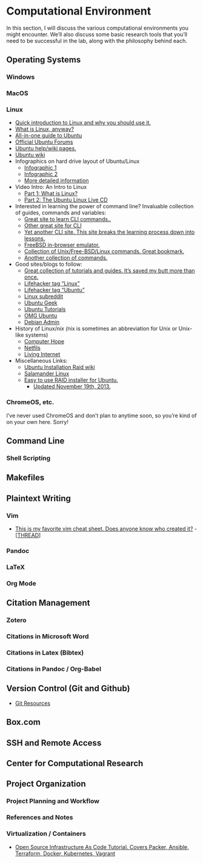 # Computational Environment {#sec:environment}

In this section, I will discuss the various computational environments you might
encounter. 
We'll also discuss some basic research tools that you'll need
to be successful in the lab, along with the philosophy behind each.

## Operating Systems
### Windows
### MacOS
### Linux
- [Quick introduction to Linux and why you should use it.](http://www.makeuseof.com/tag/whats-this-linux-thing-and-why-should-i-try-it/)
- [What is Linux, anyway?](http://beginlinux.wordpress.com/2009/03/25/what-is-linux-anyway/)
- [All-in-one guide to Ubuntu](http://www.ubuntupocketguide.com/)
- [Official Ubuntu Forums](http://www.ubuntuforums.org)
- [Ubuntu help/wiki pages.](https://help.ubuntu.com/)
- [Ubuntu wiki](https://wiki.ubuntu.com/)
- Infographics on hard drive layout of Ubuntu/Linux
    - [Infographic 1](http://imgur.com/EU6ga.jpg)
    - [Infographic 2](http://imgur.com/S5Ds2.jpg)
    - [More detailed information](http://www.ibm.com/developerworks/linux/library/l-lpic1-v3-102-1/index.html)
- Video Intro: An Intro to Linux
    - [Part 1: What is Linux?](https://www.youtube.com/watch?v=n0hM-5gSG3Y)
    - [Part 2: The Ubuntu Linux Live CD](https://www.youtube.com/watch?v=AqUfN5-7VQk)
- Interested in learning the power of command line? Invaluable collection of guides, commands and variables:
    - [Great site to learn CLI commands..](http://gd.tuwien.ac.at/linuxcommand.org/)
    - [Other great site for CLI](http://www.tuxfiles.org/linuxhelp/cli.html)
    - [Yet another CLI site. This site breaks the learning process down into lessons.](http://www.ee.surrey.ac.uk/Teaching/Unix/)
    - [FreeBSD in-browser emulator.](http://cb.vu/)
    - [Collection of Unix/Free-BSD/Linux commands. Great bookmark.](http://cb.vu/unixtoolbox.xhtml)
    - [Another collection of commands.](http://ss64.com/bash/) 
- Good sites/blogs to follow:
    - [Great collection of tutorials and guides. It's saved my butt more than once.](http://www.cyberciti.biz/faq/)
    - [Lifehacker tag "Linux"](http://lifehacker.com/tag/linux/)
    - [Lifehacker tag "Ubuntu"](http://lifehacker.com/tag/ubuntu/)
    - [Linux subreddit](http://www.reddit.com/r/linux)
    - [Ubuntu Geek](http://www.ubuntugeek.com)
    - [Ubuntu Tutorials](http://ubuntu-tutorials.com/)
    - [OMG Ubuntu](http://omgubuntu.co.uk/)
    - [Debian Admin](http://www.debianadmin.com)
- History of Linux/*nix (*nix is sometimes an abbreviation for Unix or Unix-like
  systems)
    - [Computer Hope](http://www.computerhope.com/history/unix.htm)
    - [Netfils](https://netfiles.uiuc.edu/rhasan/linux/)
    - [Living Internet](http://www.livinginternet.com/i/iw_unix_gnulinux.htm)
- Miscellaneous Links: 
    - [Ubuntu Installation Raid wiki](https://help.ubuntu.com/community/Installation/SoftwareRAID) 
    - [Salamander Linux](http://salamander-linux.com/)
    - [Easy to use RAID installer for Ubuntu.](http://www.reddit.com/r/linux/comments/bbatu/installing_ubuntu_with_raid_seems_too_complex_so/)
        - [Updated November 19th, 2013.](https://www.reddit.com/r/Ubuntu/comments/bbnkp/ive_tinkered_in_ubuntu_before_but_its_the_primary/c0lzpwk) 

### ChromeOS, etc.

I've never used ChromeOS and don't plan to anytime soon, so you're kind of on
your own here. Sorry!


## Command Line
### Shell Scripting
## Makefiles
## Plaintext Writing
### Vim
- [This is my favorite vim cheat sheet. Does anyone know who created it?](http://i.imgur.com/YLInLlY.png) - [[THREAD](https://www.reddit.com/r/vim/comments/32r85c/this_is_my_favorite_vim_cheat_sheet_does_anyone/)]

### Pandoc
### LaTeX
### Org Mode
## Citation Management
### Zotero
### Citations in Microsoft Word
### Citations in Latex (Bibtex)
### Citations in Pandoc / Org-Babel
## Version Control (Git and Github)
- [Git Resources](https://www.reddit.com/r/webdev/comments/9mddhg/i_use_git_for_my_own_internal_personal_projects/)

## Box.com
## SSH and Remote Access
## Center for Computational Research
## Project Organization
### Project Planning and Workflow
### References and Notes
### Virtualization / Containers
- [Open Source Infrastructure As Code Tutorial. Covers Packer, Ansible, Terraform, Docker, Kubernetes, Vagrant](https://www.reddit.com/r/homelab/comments/9uq6s7/open_source_infrastructure_as_code_tutorial/)
